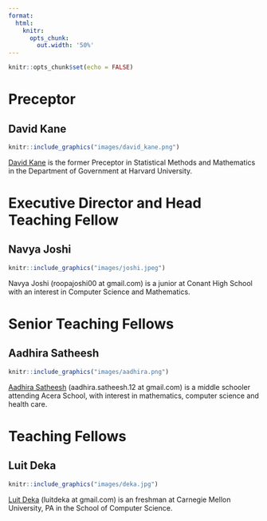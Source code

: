 ```yaml
---
format:
  html:
    knitr:
      opts_chunk:
        out.width: '50%'
---
```


```r
knitr::opts_chunk$set(echo = FALSE)
```

# Preceptor

## David Kane

```r
knitr::include_graphics("images/david_kane.png")
```

[David Kane](https://www.davidkane.info) is the former Preceptor in Statistical Methods and Mathematics in the Department of Government at Harvard University.

# Executive Director and Head Teaching Fellow

## Navya Joshi

```r
knitr::include_graphics("images/joshi.jpeg")
```

Navya Joshi (roopajoshi00 at gmail.com) is a junior at Conant High School with an interest in Computer Science and Mathematics.

# Senior Teaching Fellows

## Aadhira Satheesh

```r
knitr::include_graphics("images/aadhira.png")
```

[Aadhira Satheesh](https://github.com/aadhira12) (aadhira.satheesh.12 at gmail.com) is a middle schooler attending Acera School, with interest in mathematics, computer science and health care.

# Teaching Fellows

## Luit Deka

```r
knitr::include_graphics("images/deka.jpg")
```

[Luit Deka](https://github.com/luitdeka) (luitdeka at gmail.com) is an freshman at Carnegie Mellon University, PA in the School of Computer Science.

<!-- ## Gia Khang Phạm

```r
knitr::include_graphics("images/khang.jpg")
```

[Gia Khang](https://github.com/giakhang1906) (phamgiakhang19062003 at gmail.com) is a Senior at Fulbright University Vietnam who is interested in Economics and Data Science. 
 -->

<!-- # Program Directors -->



<!-- ## Tejas Mundhe

```r
knitr::include_graphics("images/tejas.jpg")
```

[Tejas Mundhe](https://github.com/TejasMundhe) (tejasnm07 at gmail.com) is a rising senior at Walnut Hills High School who is interested in Data Science and Robotics.

## Nosa Lawani

```r
knitr::include_graphics("images/nosa.jpg")
```

Nosa Lawani (nlawani at college.harvard.edu) is a recent graduate of Harvard College.

## Anish Bellamkonda

```r
knitr::include_graphics("images/anish.jpg")
```

[Anish Bellamkonda](https://github.com/SplashyZues5197) (ani.bellamkonda at gmail.com) is a rising senior at Metea Valley High School.

## Vaangmaya Rebba

```r
knitr::include_graphics("images/rebba.jpg")
```

[Vaangmaya Rebba](https://github.com/Vaangmaya) (vaangmaya at gmail.com) is a rising senior who is interested in Data Science and Linguistics.

## Ethan Xiao 

```r
knitr::include_graphics("images/xiao.jpeg")
```

[Ethan Xiao](https://github.com/EpiCoder25) (xiaoethan1 at gmail.com) is a rising senior with interest in mathematics and statistics.

## Tongyan Ban

```r
knitr::include_graphics("images/ban.png")
```

Tongyan Ban (tongyanmelissa at gmail.com) is a third-year Health Sciences student at Queen's University, Canada, with a research focus on human sexuality, as well as bladder cancer & bioinformatics.


## Alan Cai

```r
knitr::include_graphics("images/cai.jpg")
```

Alan Cai (alanj.cai at hotmail.com) is a rising sophomore at White Oaks Secondary School with an interest in healthcare and mathematics.

## Adi Chaudhary

```r
knitr::include_graphics("images/adi.jpeg")
```

[Adi Chaudhary](https://github.com/adichaudhary) (adichaudhary2025 at gmail.com) is a junior at Carmel High School who is passionate about data science and cybersecurity.

## Atharva Bir Dutta

```r
knitr::include_graphics("images/dutta.jpg")
```

Atharva Bir Dutta (biratharva13 at gmail.com) is a rising senior at Metea Valley High School who is keenly interested in the integration of biology, computer science, and data science.

## Monish Malla

```r
knitr::include_graphics("images/malla.jpg")
```

[Monish Malla](https://github.com/monishmal3375) (monish.mal0204 at gmail.com) is a junior at Metea Valley High School who is interested in computer science and cybersecurity.

## Sanaka Dash

```r
knitr::include_graphics("images/dash.jpg")
```

[Sanaka Dash](github.com/SanakaDash)  (sanakadash at gmail.com) is a Sophomore in High school with a special passion for cars and computers.




## Adhithan Manivassakam

```r
knitr::include_graphics("images/adith.jpeg")
```

[Adhithan Manivassakam](https://github.com/AdhiMvm) is a junior at Adlai E. Stevenson High School, with a keen interest in data science and applied mathematics.

 -->


